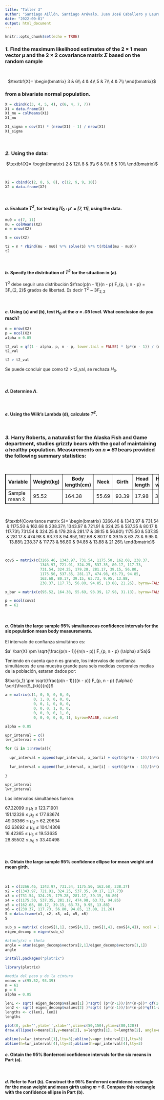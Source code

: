 ```yaml
---
title: "Taller 3"
author: "Santiago Aillón, Santiago Arévalo, Juan José Caballero y Laura Ortiz"
date: "2022-09-01"
output: html_document
---
```


```r
knitr::opts_chunk$set(echo = TRUE)
```


### ***1.*** Find the maximum likelihood estimates of the 2 × 1 mean vector ***&mu;*** and the 2 × 2 covariance matrix ***&Sigma;*** based on the random sample
<br /> 

  <center>
  $\textbf{X}=
  \begin{bmatrix}
  3 & 6\\
  4 & 4\\
  5 & 7\\
  4 & 7\\
  \end{bmatrix}$
  </center>

### from a bivariate normal population.

```r
X = cbind(c(3, 4, 5, 4), c(6, 4, 7, 7))
X1 = data.frame(X)
X1_mu = colMeans(X1)
X1_mu
```

```r
X1_sigma = cov(X1) * (nrow(X1) - 1) / nrow(X1)
X1_sigma
```


<br /> 


### ***2.*** Using the data:

  <center>
  $\textbf{X}=
  \begin{bmatrix}
  2 & 12\\
  8 & 9\\
  6 & 9\\
  8 & 10\\
  \end{bmatrix}$
  </center>
  
<br />

```r
X2 = cbind(c(2, 8, 6, 8), c(12, 9, 9, 10))
X2 = data.frame(X2)
```

<br /> 

#### ***a.*** Evaluate <i>T<sup>2</sup></i>, for testing $H_0$ <i>: &mu;' = [7, 11]</i>, using the data.

```r
mu0 = c(7, 11)
mu = colMeans(X2)
n = nrow(X2)

S = cov(X2)

t2 = n * rbind(mu - mu0) %*% solve(S) %*% t(rbind(mu - mu0))
t2
```

<br /> 

#### ***b.*** Specify the distribution of <i>T<sup>2</sup></i> for the situation in (a).

T<sup>2</sup> debe seguir una distribución $\frac{p(n - 1)}{n - p} F_{p, \; n - p} = 3F_{2, 2}$ grados de libertad. Es decir T<sup>2</sup> ~ $3F_{2, 2}$

<br /> 

#### ***c.*** Using (a) and (b), test $H_0$ at the <i>&#945; = .05</i> level. What conclusion do you reach?

```r
n = nrow(X2)
p = ncol(X2)
alpha = 0.05

t2_val = qf(1 - alpha, p, n - p, lower.tail = FALSE) * (p*(n - 1)) / (n - p)
t2_val 

t2 > t2_val
```

Se puede concluir que como t2 > t2_val, se rechaza $H_{0}$.

<br /> 

#### ***d.*** Determine <i>&#923;</i>.

<br /> 

#### ***e.*** Using the Wilk’s Lambda (d), calculate <i>T<sup>2</sup></i>.


<br /> 


### ***3.*** Harry Roberts, a naturalist for the Alaska Fish and Game department, studies grizzly bears with the goal of maintaining a healthy population. Measurements on <i>n = 61</i> bears provided the following summary statistics:

<br /> 

<html>
<style>
table, th, td {
  border:1px solid black;
}
</style>
<body>

<table style="width:100%">
  <tr>
    <th>Variable</th>
    <th>Weight(kg)</th>
    <th>Body length(cm)</th>
    <th>Neck</th>
    <th>Girth</th>
    <th>Head length</th>
    <th>Head width</th>
  </tr>
  <tr>
    <td>Sample mean x̄</td>
    <td>95.52</td>
    <td>164.38</td>
    <td>55.69</td>
    <td>93.39</td>
    <td>17.98</td>
    <td>31.13</td>
  </tr>

</table>

</body>
</html>


<br /> 

  <center>
  $\textbf{Covariance matrix S}=
  \begin{bmatrix}
  3266.46 & 1343.97 & 731.54 & 1175.50 & 162.68 & 238.37\\
  1343.97 & 721.91 & 324.25 & 537.35 & 80.17 & 117.73\\
  731.54 & 324.25 & 179.28 & 281.17 & 39.15 & 56.80\\
  1175.50 & 537.35 & 281.17 & 474.98 & 63.73 & 94.85\\
  162.68 & 80.17 & 39.15 & 63.73 & 9.95 & 13.88\\
  238.37 & 117.73 & 56.80 & 94.85 & 13.88 & 21.26\\
  \end{bmatrix}$
  </center>
  
<br />

```r
covS = matrix(c(3266.46, 1343.97, 731.54, 1175.50, 162.68, 238.37,
                1343.97, 721.91, 324.25, 537.35, 80.17, 117.73,
                731.54, 324.25, 179.28, 281.17, 39.15, 56.80,
                1175.50, 537.35, 281.17, 474.98, 63.73, 94.85,
                162.68, 80.17, 39.15, 63.73, 9.95, 13.88,
                238.37, 117.73, 56.80, 94.85, 13.88, 21.26), byrow=FALSE, ncol=6)

x_bar = matrix(c(95.52, 164.38, 55.69, 93.39, 17.98, 31.13), byrow=FALSE, ncol=6)

p = ncol(covS)
n = 61
```

<br /> 

#### ***a.*** Obtain the large sample 95% simultaneous confidence intervals for the six population mean body measurements.

El intervalo de confianza simultáneo es:

$a' \bar{X} \pm \sqrt{\frac{p(n - 1)}{n(n - p)} F_{p, n - p} (\alpha) a'Sa}$

Teniendo en cuenta que n es grande, los intervalos de confianza simultáneos de una muestra grande para seis medidas corporales medias de la población, estaran dados por:

$\bar{x_1} \pm \sqrt{\frac{p(n - 1)}{(n - p)} F_{p, n - p} (\alpha)} \sqrt{\frac{S_{kk}}{n}}$

```r
a = matrix(c(1, 0, 0, 0, 0, 0,
             0, 1, 0, 0, 0, 0,
             0, 0, 1, 0, 0, 0,
             0, 0, 0, 1, 0, 0,
             0, 0, 0, 0, 1, 0,
             0, 0, 0, 0, 0, 1), byrow=FALSE, ncol=6)

alpha = 0.05

upr_interval = c()
lwr_interval = c()

for (i in 1:nrow(a)){
  
  upr_interval = append(upr_interval, x_bar[i] + sqrt((p*(n - 1))/(n*(n - p)) * qf(1 - alpha, p, n - p)*t(a[i,]) %*% covS %*% a[i,]))
  
  lwr_interval = append(lwr_interval, x_bar[i] - sqrt((p*(n - 1))/(n*(n - p)) * qf(1 - alpha, p, n - p)*t(a[i,]) %*% covS %*% a[i,]))
  
}

upr_interval
lwr_interval

```

Los intervalos simultáneos fueron:

67.32099 &le; $\mu_1$ &le; 123.71901 
<br /> 
151.12326 &le; $\mu_2$ &le; 177.63674 
<br /> 
49.08366 &le; $\mu_3$ &le; 62.29634 
<br /> 
82.63692 &le; $\mu_4$ &le; 104.14308 
<br /> 
16.42365 &le; $\mu_5$ &le; 19.53635 
<br /> 
28.85502 &le; $\mu_6$ &le; 33.40498 

<br /> 

#### ***b.*** Obtain the large sample 95% confidence ellipse for mean weight and mean girth.

<br /> 
```r
x1 = c(3266.46, 1343.97, 731.54, 1175.50, 162.68, 238.37) 
x2 = c(1343.97, 721.91, 324.25, 537.35, 80.17, 117.73)
x3 = c(731.54, 324.25, 179.28, 281.17, 39.15, 56.80) 
x4 = c(1175.50, 537.35, 281.17, 474.98, 63.73, 94.85) 
x5 = c(162.68, 80.17, 39.15, 63.73, 9.95, 13.88) 
x6 = c(238.37, 117.73, 56.80, 94.85, 13.88, 21.26) 
S = data.frame(x1, x2, x3, x4, x5, x6)
S
```
```r
sub_s = matrix( c(covS[1,1], covS[4,1], covS[1,4], covS[4,4]), ncol = 2, nrow = 2)
eigen_decomp = eigen(sub_s) 

#atan(y/x) = theta
angle = atan(eigen_decomp$vectors[2,1]/eigen_decomp$vectors[1,1])
angle
```
```r
install.packages("plotrix")
```
```r
library(plotrix)

#media del peso y de la cintura
means = c(95.52, 93.39) 
n = 61
p = 6
alpha = 0.05

len1 <- sqrt( eigen_decomp$values[1] )*sqrt( (p*(n-1))/(n*(n-p))* qf(1-alpha,p,n-p) ) 
len2 <- sqrt( eigen_decomp$values[2] )*sqrt( (p*(n-1))/(n*(n-p))*qf(1-alpha,p,n-p) )
lengths <- c(len1, len2)
lengths
```
```r
plot(0, pch='',ylab='',xlab='',xlim=c(50,150),ylim=c(80,120))
draw.ellipse(x=means[1],y=means[2], a=lengths[1], b=lengths[2], angle=angle,deg=FALSE)

abline(v=lwr_interval[1],lty=3);abline(v=upr_interval[1],lty=3)
abline(h=lwr_interval[4],lty=3);abline(h=upr_interval[4],lty=3)
```

#### ***c.*** Obtain the 95% Bonferroni confidence intervals for the six means in Part (a).

<br /> 

#### ***d.*** Refer to Part (b). Construct the 95% Bonferroni confidence rectangle for the mean weight and mean girth using <i>m = 6</i>. Compare this rectangle with the confidence ellipse in Part (b).
